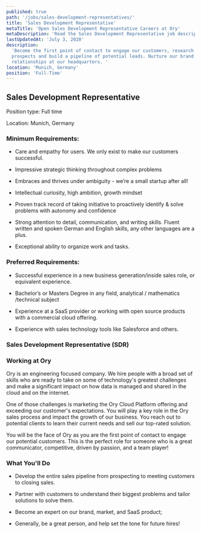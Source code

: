```yaml
---
published: true
path: '/jobs/sales-development-representatives/'
title: 'Sales Development Representative'
metaTitle: 'Open Sales Development Representative Careers at Ory'
metaDescription: 'Read the Sales Development Representative job description.'
lastUpdatedAt: 'July 3, 2020'
description:
  'Become the first point of contact to engage our customers, research new
  prospects and build a pipeline of potential leads. Nurture our brand and
  relationships at our headquarters. '
location: 'Munich, Germany'
position: 'Full-Time'
---
```


## Sales Development Representative

Position type: Full time

Location: Munich, Germany

### Minimum Requirements:

- Care and empathy for users. We only exist to make our customers successful.

- Impressive strategic thinking throughout complex problems

- Embraces and thrives under ambiguity - we’re a small startup after all!

- Intellectual curiosity, high ambition, growth mindset

- Proven track record of taking initiative to proactively identify & solve
  problems with autonomy and confidence

- Strong attention to detail, communication, and writing skills. Fluent written
  and spoken German and English skills, any other languages are a plus.

- Exceptional ability to organize work and tasks.

### Preferred Requirements:

- Successful experience in a new business generation/inside sales role, or
  equivalent experience.

- Bachelor’s or Masters Degree in any field, analytical / mathematics /technical
  subject

- Experience at a SaaS provider or working with open source products with a
  commercial cloud offering.

- Experience with sales technology tools like Salesforce and others.

### Sales Development Representative (SDR)

### Working at Ory

Ory is an engineering focused company. We hire people with a broad set of skills
who are ready to take on some of technology's greatest challenges and make a
significant impact on how data is managed and shared in the cloud and on the
internet.

One of those challenges is marketing the Ory Cloud Platform offering and
exceeding our customer's expectations. You will play a key role in the Ory sales
process and impact the growth of our business. You reach out to potential
clients to learn their current needs and sell our top-rated solution.

You will be the face of Ory as you are the first point of contact to engage our
potential customers. This is the perfect role for someone who is a great
communicator, competitive, driven by passion, and a team player!

### What You'll Do

- Develop the entire sales pipeline from prospecting to meeting customers to
  closing sales.

- Partner with customers to understand their biggest problems and tailor
  solutions to solve them.

- Become an expert on our brand, market, and SaaS product;

- Generally, be a great person, and help set the tone for future hires!
